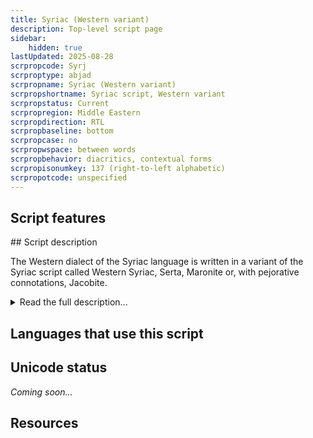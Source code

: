 ```yaml
---
title: Syriac (Western variant)
description: Top-level script page
sidebar:
    hidden: true
lastUpdated: 2025-08-28
scrpropcode: Syrj
scrproptype: abjad
scrpropname: Syriac (Western variant)
scrpropshortname: Syriac script, Western variant
scrpropstatus: Current
scrpropregion: Middle Eastern
scrpropdirection: RTL
scrpropbaseline: bottom
scrpropcase: no
scrpropwspace: between words
scrpropbehavior: diacritics, contextual forms
scrpropisonumkey: 137 (right-to-left alphabetic)
scrpropotcode: unspecified
---
```



## Script features

<ScriptInfo />
## Script description

The Western dialect of the Syriac language is written in a variant of the Syriac script called Western Syriac, Serta, Maronite or, with pejorative connotations, Jacobite.

<details>
<summary>Read the full description...</summary>It is one of two styles of Syriac writing which developed in the 6th century following a split in the Syrian church. Prior to this, the Syriac language had been written in the Estrangelo style, from which Western Syriac is derived.

Western Syriac is a cursive script written from right to left. There are twenty-two letters in the alphabet, all representing consonants. Three of these, _aleph_[ʔ], _waw_ [w] and _yodh_ [j] can also represent vowels. In its early days, Western Syriac also sometimes employed a complex system of vowel pointing diacritics, which is still used in the Eastern style. However, in the late 7th century Jacob of Edessa proposed the use of Greek vowel letters as a simpler means of vowel notation. This suggestion was resisted, but modified so that Greek vowel letters were written in miniature, above, below or alongside the consonant, which practice is still used today.

Jacob of Edessa was also instrumental in standardizing Western Syriac writing; in his writings concerning Syriac orthography he frequently emphasized the importance of consistency in spelling.

A number of diacritics are used in writing Syriac, for representing a variety of grammatical and phonological processes or as a pronunciation aid. A pair of dots above or below a word indicates a plural noun or a feminine verb, even when the singular and plural or the masculine and feminine forms are spelled differently. Diacritics are also used to differentiate between parts of speech. Six letters can be pronounced in two different ways, as stops or as fricatives. A dot above indicates the former and a dot below indicates the latter. The pronunciation of pairs of similar-looking letters are also indicated in this way. A small horizontal dash above, or more recently, below, a consonant indicates that the consonant is silent. A longer horizontal line above a word, traditionally with a point at each end and one in the middle, indicates that a word has been abbreviated.
</details>

## Languages that use this script

<WsList script='Syrj' wsMax='5' />

## Unicode status

_Coming soon..._

## Resources

<ScriptResources detailSummary='seemore' />

